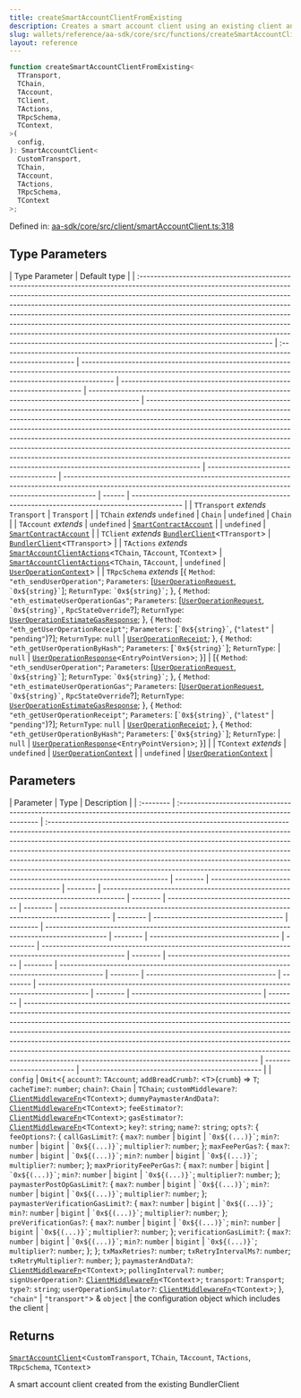 ```yaml
---
title: createSmartAccountClientFromExisting
description: Creates a smart account client using an existing client and specific configuration. This function can be used to reuse a pre-existing BundlerClient while customizing other aspects of the smart account.
slug: wallets/reference/aa-sdk/core/src/functions/createSmartAccountClientFromExisting
layout: reference
---
```


```ts
function createSmartAccountClientFromExisting<
  TTransport,
  TChain,
  TAccount,
  TClient,
  TActions,
  TRpcSchema,
  TContext,
>(
  config,
): SmartAccountClient<
  CustomTransport,
  TChain,
  TAccount,
  TActions,
  TRpcSchema,
  TContext
>;
```

Defined in: [aa-sdk/core/src/client/smartAccountClient.ts:318](https://github.com/alchemyplatform/aa-sdk/blob/923a52171f7246172caf350853843e6680197da9/aa-sdk/core/src/client/smartAccountClient.ts#L318)

## Type Parameters

| Type Parameter                                                                                                                                                                                                                                                                                                                                                                                                                                                                                                                                                                                           | Default type                                                                                        |
| :------------------------------------------------------------------------------------------------------------------------------------------------------------------------------------------------------------------------------------------------------------------------------------------------------------------------------------------------------------------------------------------------------------------------------------------------------------------------------------------------------------------------------------------------------------------------------------------------------- | :-------------------------------------------------------------------------------------------------- | --------------------------------------------------------------------------------------------------------------------------------------------------------------------- | ------------------------------------------------------------------- | -------------------------------------------------------------------------------------------- | --------------------------------------------------------------------------------------------------------------------------------------------------------------------------------------------------------------------------------------------------------------------------------------------------------------------------------------------------------------------------------------------------------------------------------------------------------------------------------------------------------------------------------------------------------------------------------- | ------------------------------------ | --------------------------------------------------------------------------------------------------------------------------------------------------------------------- | ------ | -------------------------------------------------------------------------------------------- |
| `TTransport` _extends_ `Transport`                                                                                                                                                                                                                                                                                                                                                                                                                                                                                                                                                                       | `Transport`                                                                                         |
| `TChain` _extends_ `undefined`                                                                                                                                                                                                                                                                                                                                                                                                                                                                                                                                                                           | `Chain`                                                                                             | `undefined`                                                                                                                                                           | `Chain`                                                             |
| `TAccount` _extends_                                                                                                                                                                                                                                                                                                                                                                                                                                                                                                                                                                                     | `undefined`                                                                                         | [`SmartContractAccount`](../type-aliases/SmartContractAccount.mdx)                                                                                                    |                                                                     | `undefined`                                                                                  | [`SmartContractAccount`](../type-aliases/SmartContractAccount.mdx)                                                                                                                                                                                                                                                                                                                                                                                                                                                                                                                |
| `TClient` _extends_ [`BundlerClient`](../type-aliases/BundlerClient.mdx)\<`TTransport`>                                                                                                                                                                                                                                                                                                                                                                                                                                                                                                                  | [`BundlerClient`](../type-aliases/BundlerClient.mdx)\<`TTransport`>                                 |
| `TActions` _extends_ [`SmartAccountClientActions`](../type-aliases/SmartAccountClientActions.mdx)\<`TChain`, `TAccount`, `TContext`>                                                                                                                                                                                                                                                                                                                                                                                                                                                                     | [`SmartAccountClientActions`](../type-aliases/SmartAccountClientActions.mdx)\<`TChain`, `TAccount`, | `undefined`                                                                                                                                                           | [`UserOperationContext`](../type-aliases/UserOperationContext.mdx)> |
| `TRpcSchema` _extends_ \[\{ `Method`: `"eth_sendUserOperation"`; `Parameters`: \[[`UserOperationRequest`](../type-aliases/UserOperationRequest.mdx), `` `0x${string}` ``]; `ReturnType`: `` `0x${string}` ``; }, \{ `Method`: `"eth_estimateUserOperationGas"`; `Parameters`: \[[`UserOperationRequest`](../type-aliases/UserOperationRequest.mdx), `` `0x${string}` ``, `RpcStateOverride`?]; `ReturnType`: [`UserOperationEstimateGasResponse`](../interfaces/UserOperationEstimateGasResponse.mdx); }, \{ `Method`: `"eth_getUserOperationReceipt"`; `Parameters`: \[`` `0x${string}` ``, (`"latest"` | `"pending"`)?]; `ReturnType`: `null`                                                                | [`UserOperationReceipt`](../interfaces/UserOperationReceipt.mdx); }, \{ `Method`: `"eth_getUserOperationByHash"`; `Parameters`: \[`` `0x${string}` ``]; `ReturnType`: | `null`                                                              | [`UserOperationResponse`](../interfaces/UserOperationResponse.mdx)\<`EntryPointVersion`>; }] | \[\{ `Method`: `"eth_sendUserOperation"`; `Parameters`: \[[`UserOperationRequest`](../type-aliases/UserOperationRequest.mdx), `` `0x${string}` ``]; `ReturnType`: `` `0x${string}` ``; }, \{ `Method`: `"eth_estimateUserOperationGas"`; `Parameters`: \[[`UserOperationRequest`](../type-aliases/UserOperationRequest.mdx), `` `0x${string}` ``, `RpcStateOverride`?]; `ReturnType`: [`UserOperationEstimateGasResponse`](../interfaces/UserOperationEstimateGasResponse.mdx); }, \{ `Method`: `"eth_getUserOperationReceipt"`; `Parameters`: \[`` `0x${string}` ``, (`"latest"` | `"pending"`)?]; `ReturnType`: `null` | [`UserOperationReceipt`](../interfaces/UserOperationReceipt.mdx); }, \{ `Method`: `"eth_getUserOperationByHash"`; `Parameters`: \[`` `0x${string}` ``]; `ReturnType`: | `null` | [`UserOperationResponse`](../interfaces/UserOperationResponse.mdx)\<`EntryPointVersion`>; }] |
| `TContext` _extends_                                                                                                                                                                                                                                                                                                                                                                                                                                                                                                                                                                                     | `undefined`                                                                                         | [`UserOperationContext`](../type-aliases/UserOperationContext.mdx)                                                                                                    |                                                                     | `undefined`                                                                                  | [`UserOperationContext`](../type-aliases/UserOperationContext.mdx)                                                                                                                                                                                                                                                                                                                                                                                                                                                                                                                |

## Parameters

| Parameter | Type                                                                                                                   | Description                                                                                                                                                                                                                                                                                                                                                                                                                                                                                                            |
| :-------- | :--------------------------------------------------------------------------------------------------------------------- | :--------------------------------------------------------------------------------------------------------------------------------------------------------------------------------------------------------------------------------------------------------------------------------------------------------------------------------------------------------------------------------------------------------------------------------------------------------------------------------------------------------------------- | -------- | ------------------------------------ | -------- | ------------------------------------------------------------------------------------ | -------- | ------------------------------------ | -------- | -------------------------------------------------------------------------------------------- | -------- | ------------------------------------ | -------- | ----------------------------------------------------------------------------------------------- | -------- | ------------------------------------ | -------- | ----------------------------------------------------------------------------------------------------- | -------- | ------------------------------------ | -------- | ------------------------------------------------------------------------------------------ | -------- | ------------------------------------ | -------- | -------------------------------------------------------------------------------------------- | -------- | ------------------------------------ | -------- | ----------------------------------------------------------------------------------------------------------------------------------------------------------------------------------------------------------------------------------------------------------------------------------------------------------------------------------------------------------------------------------------------------------------------------------------------------------------------------------------------------------------------------------------------------- | ------------------------- | -------------------------------------------------- |
| `config`  | `Omit`\<\{ `account?`: `TAccount`; `addBreadCrumb?`: \<`T`>(`crumb`) => `T`; `cacheTime?`: `number`; `chain?`: `Chain` | `TChain`; `customMiddleware?`: [`ClientMiddlewareFn`](../type-aliases/ClientMiddlewareFn.mdx)\<`TContext`>; `dummyPaymasterAndData?`: [`ClientMiddlewareFn`](../type-aliases/ClientMiddlewareFn.mdx)\<`TContext`>; `feeEstimator?`: [`ClientMiddlewareFn`](../type-aliases/ClientMiddlewareFn.mdx)\<`TContext`>; `gasEstimator?`: [`ClientMiddlewareFn`](../type-aliases/ClientMiddlewareFn.mdx)\<`TContext`>; `key?`: `string`; `name?`: `string`; `opts?`: \{ `feeOptions?`: \{ `callGasLimit?`: \{ `max?`: `number` | `bigint` | `` `0x${(...)}` ``; `min?`: `number` | `bigint` | `` `0x${(...)}` ``; `multiplier?`: `number`; }; `maxFeePerGas?`: \{ `max?`: `number` | `bigint` | `` `0x${(...)}` ``; `min?`: `number` | `bigint` | `` `0x${(...)}` ``; `multiplier?`: `number`; }; `maxPriorityFeePerGas?`: \{ `max?`: `number` | `bigint` | `` `0x${(...)}` ``; `min?`: `number` | `bigint` | `` `0x${(...)}` ``; `multiplier?`: `number`; }; `paymasterPostOpGasLimit?`: \{ `max?`: `number` | `bigint` | `` `0x${(...)}` ``; `min?`: `number` | `bigint` | `` `0x${(...)}` ``; `multiplier?`: `number`; }; `paymasterVerificationGasLimit?`: \{ `max?`: `number` | `bigint` | `` `0x${(...)}` ``; `min?`: `number` | `bigint` | `` `0x${(...)}` ``; `multiplier?`: `number`; }; `preVerificationGas?`: \{ `max?`: `number` | `bigint` | `` `0x${(...)}` ``; `min?`: `number` | `bigint` | `` `0x${(...)}` ``; `multiplier?`: `number`; }; `verificationGasLimit?`: \{ `max?`: `number` | `bigint` | `` `0x${(...)}` ``; `min?`: `number` | `bigint` | `` `0x${(...)}` ``; `multiplier?`: `number`; }; }; `txMaxRetries?`: `number`; `txRetryIntervalMs?`: `number`; `txRetryMultiplier?`: `number`; }; `paymasterAndData?`: [`ClientMiddlewareFn`](../type-aliases/ClientMiddlewareFn.mdx)\<`TContext`>; `pollingInterval?`: `number`; `signUserOperation?`: [`ClientMiddlewareFn`](../type-aliases/ClientMiddlewareFn.mdx)\<`TContext`>; `transport`: `Transport`; `type?`: `string`; `userOperationSimulator?`: [`ClientMiddlewareFn`](../type-aliases/ClientMiddlewareFn.mdx)\<`TContext`>; }, `"chain"` | `"transport"`> & `object` | the configuration object which includes the client |

## Returns

[`SmartAccountClient`](../type-aliases/SmartAccountClient.mdx)\<`CustomTransport`, `TChain`, `TAccount`, `TActions`, `TRpcSchema`, `TContext`>

A smart account client created from the existing BundlerClient
